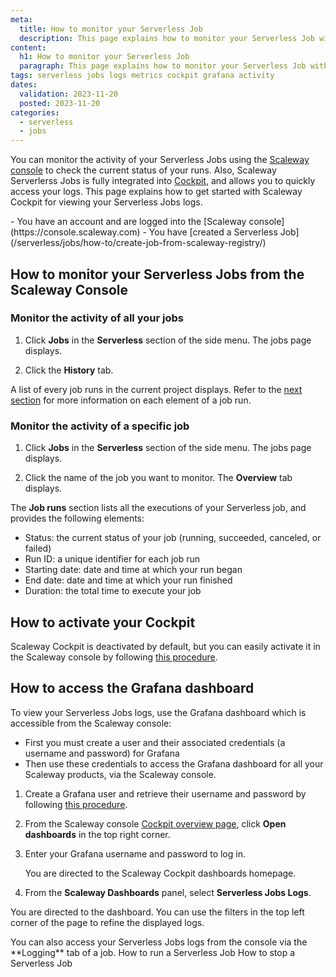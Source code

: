 ```yaml
---
meta:
  title: How to monitor your Serverless Job
  description: This page explains how to monitor your Serverless Job with the console and Cockpit.
content:
  h1: How to monitor your Serverless Job
  paragraph: This page explains how to monitor your Serverless Job with the console and Cockpit.
tags: serverless jobs logs metrics cockpit grafana activity
dates:
  validation: 2023-11-20
  posted: 2023-11-20
categories:
  - serverless
  - jobs
---
```


You can monitor the activity of your Serverless Jobs using the [Scaleway console](https://console.scaleway.com) to check the current status of your runs. Also, Scaleway Serverlerss Jobs is fully integrated into [Cockpit](/observability/cockpit/quickstart/), and allows you to quickly access your logs. This page explains how to get started with Scaleway Cockpit for viewing your Serverless Jobs logs.

<Macro id="iam-requirements" />

<Message type="requirement">
  - You have an account and are logged into the [Scaleway console](https://console.scaleway.com)
  - You have [created a Serverless Job](/serverless/jobs/how-to/create-job-from-scaleway-registry/)
</Message>

## How to monitor your Serverless Jobs from the Scaleway Console

### Monitor the activity of all your jobs

1. Click **Jobs** in the **Serverless** section of the side menu. The jobs page displays.

2. Click the **History** tab.

A list of every job runs in the current project displays. Refer to the [next section](#monitor-the-activity-of-a-specific-job) for more information on each element of a job run.

### Monitor the activity of a specific job

1. Click **Jobs** in the **Serverless** section of the side menu. The jobs page displays.

2. Click the name of the job you want to monitor. The **Overview** tab displays.

The **Job runs** section lists all the executions of your Serverless job, and provides the following elements:

- Status: the current status of your job (running, succeeded, canceled, or failed)
- Run ID: a unique identifier for each job run
- Starting date: date and time at which your run began
- End date: date and time at which your run finished
- Duration: the total time to execute your job

## How to activate your Cockpit

Scaleway Cockpit is deactivated by default, but you can easily activate it in the Scaleway console by following [this procedure](/observability/cockpit/how-to/activate-cockpit/).

## How to access the Grafana dashboard

To view your Serverless Jobs logs, use the Grafana dashboard which is accessible from the Scaleway console:
  - First you must create a user and their associated credentials (a username and password) for Grafana
  - Then use these credentials to access the Grafana dashboard for all your Scaleway products, via the Scaleway console.

1. Create a Grafana user and retrieve their username and password by following [this procedure](/observability/cockpit/how-to/retrieve-grafana-credentials/).

2. From the Scaleway console [Cockpit overview page](https://console.scaleway.com/cockpit/overview), click **Open dashboards** in the top right corner.

3. Enter your Grafana username and password to log in.

    You are directed to the Scaleway Cockpit dashboards homepage.

4. From the **Scaleway Dashboards** panel, select **Serverless Jobs Logs**.

  You are directed to the dashboard. You can use the filters in the top left corner of the page to refine the displayed logs.

<Message type="note">
  You can also access your Serverless Jobs logs from the console via the **Logging** tab of a job.
</Message>

<Navigation>
  <PreviousButton to="/serverless/jobs/how-to/run-job/">How to run a Serverless Job</PreviousButton>
  <NextButton to="/serverless/jobs/how-to/stop-job/">How to stop a Serverless Job</NextButton>
</Navigation>
